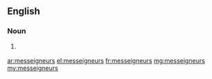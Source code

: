 {{also|Messeigneurs}}
==English==

===Noun===
{{head|en|noun plural form}}

# {{lb|en|archaic}} {{plural of|monseigneur|lang=en}}

[[ar:messeigneurs]]
[[el:messeigneurs]]
[[fr:messeigneurs]]
[[mg:messeigneurs]]
[[my:messeigneurs]]